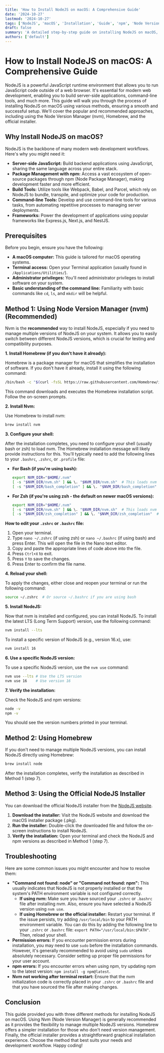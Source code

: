 ```yaml
---
title: 'How to Install NodeJS on macOS: A Comprehensive Guide'
date: '2024-10-27'
lastmod: '2024-10-27'
tags: ['NodeJS', 'macOS', 'Installation', 'Guide', 'npm', 'Node Version Manager', 'Homebrew', 'package manager', 'JavaScript runtime']
draft: false
summary: 'A detailed step-by-step guide on installing NodeJS on macOS, covering various methods including Node Version Manager (nvm), Homebrew, and official installer, along with best practices and troubleshooting tips for a smooth setup.'
authors: ['default']
---
```


# How to Install NodeJS on macOS: A Comprehensive Guide

NodeJS is a powerful JavaScript runtime environment that allows you to run JavaScript code outside of a web browser. It's essential for modern web development, enabling you to build server-side applications, command-line tools, and much more.  This guide will walk you through the process of installing NodeJS on macOS using various methods, ensuring a smooth and successful setup.  We'll cover the popular and recommended approaches, including using the Node Version Manager (nvm), Homebrew, and the official installer.

## Why Install NodeJS on macOS?

NodeJS is the backbone of many modern web development workflows. Here's why you might need it:

*   **Server-side JavaScript:** Build backend applications using JavaScript, sharing the same language across your entire stack.
*   **Package Management with npm:**  Access a vast ecosystem of open-source packages through npm (Node Package Manager), making development faster and more efficient.
*   **Build Tools:**  Utilize tools like Webpack, Babel, and Parcel, which rely on NodeJS to bundle, transpile, and optimize your code for production.
*   **Command-line Tools:** Develop and use command-line tools for various tasks, from automating repetitive processes to managing server deployments.
*   **Frameworks:** Power the development of applications using popular frameworks like Express.js, Next.js, and NestJS.

## Prerequisites

Before you begin, ensure you have the following:

*   **A macOS computer:** This guide is tailored for macOS operating systems.
*   **Terminal access:** Open your Terminal application (usually found in `/Applications/Utilities/`).
*   **Administrator privileges:** You'll need administrator privileges to install software on your system.
*   **Basic understanding of the command line:** Familiarity with basic commands like `cd`, `ls`, and `mkdir` will be helpful.

## Method 1: Using Node Version Manager (nvm) (Recommended)

Nvm is the **recommended** way to install NodeJS, especially if you need to manage multiple versions of NodeJS on your system.  It allows you to easily switch between different NodeJS versions, which is crucial for testing and compatibility purposes.

**1. Install Homebrew (if you don't have it already):**

Homebrew is a package manager for macOS that simplifies the installation of software.  If you don't have it already, install it using the following command:

```bash
/bin/bash -c "$(curl -fsSL https://raw.githubusercontent.com/Homebrew/install/HEAD/install.sh)"
```

This command downloads and executes the Homebrew installation script. Follow the on-screen prompts.

**2. Install Nvm:**

Use Homebrew to install nvm:

```bash
brew install nvm
```

**3. Configure your shell:**

After the installation completes, you need to configure your shell (usually bash or zsh) to load nvm.  The Homebrew installation message will likely provide instructions for this.  You'll typically need to add the following lines to your `.bashrc`, `.zshrc`, or `.profile` file:

*   **For Bash (if you're using bash):**

    ```bash
    export NVM_DIR="$HOME/.nvm"
    [ -s "$NVM_DIR/nvm.sh" ] && \. "$NVM_DIR/nvm.sh"  # This loads nvm
    [ -s "$NVM_DIR/bash_completion" ] && \. "$NVM_DIR/bash_completion"  # This loads nvm bash_completion
    ```

*   **For Zsh (if you're using zsh - the default on newer macOS versions):**

    ```bash
    export NVM_DIR="$HOME/.nvm"
    [ -s "$NVM_DIR/nvm.sh" ] && \. "$NVM_DIR/nvm.sh"  # This loads nvm
    [ -s "$NVM_DIR/zsh_completion" ] && \. "$NVM_DIR/zsh_completion"  # This loads nvm zsh_completion
    ```

   **How to edit your `.zshrc` or `.bashrc` file:**

   1.  Open your terminal.
   2.  Type `nano ~/.zshrc` (if using zsh) or `nano ~/.bashrc` (if using bash) and press Enter. This will open the file in the Nano text editor.
   3.  Copy and paste the appropriate lines of code above into the file.
   4.  Press `Ctrl+X` to exit.
   5.  Press `Y` to save the changes.
   6.  Press Enter to confirm the file name.

**4. Reload your shell:**

To apply the changes, either close and reopen your terminal or run the following command:

```bash
source ~/.zshrc  # Or source ~/.bashrc if you are using bash
```

**5. Install NodeJS:**

Now that nvm is installed and configured, you can install NodeJS. To install the latest LTS (Long Term Support) version, use the following command:

```bash
nvm install --lts
```

To install a specific version of NodeJS (e.g., version 16.x), use:

```bash
nvm install 16
```

**6. Use a specific NodeJS version:**

To use a specific NodeJS version, use the `nvm use` command:

```bash
nvm use --lts # Use the LTS version
nvm use 16    # Use version 16
```

**7. Verify the installation:**

Check the NodeJS and npm versions:

```bash
node -v
npm -v
```

You should see the version numbers printed in your terminal.

## Method 2: Using Homebrew

If you don't need to manage multiple NodeJS versions, you can install NodeJS directly using Homebrew:

```bash
brew install node
```

After the installation completes, verify the installation as described in Method 1 (step 7).

## Method 3: Using the Official NodeJS Installer

You can download the official NodeJS installer from the [NodeJS website](https://nodejs.org/).

1.  **Download the installer:** Visit the NodeJS website and download the macOS installer package (.pkg).
2.  **Run the installer:** Double-click the downloaded file and follow the on-screen instructions to install NodeJS.
3.  **Verify the installation:** Open your terminal and check the NodeJS and npm versions as described in Method 1 (step 7).

## Troubleshooting

Here are some common issues you might encounter and how to resolve them:

*   **"Command not found: node" or "Command not found: npm":** This usually indicates that NodeJS is not properly installed or that the system's PATH environment variable is not configured correctly.
    *   **If using nvm:** Make sure you have sourced your `.zshrc` or `.bashrc` file after installing nvm.  Also, ensure you have selected a NodeJS version using `nvm use`.
    *   **If using Homebrew or the official installer:**  Restart your terminal. If the issue persists, try adding `/usr/local/bin` to your PATH environment variable.  You can do this by adding the following line to your `.zshrc` or `.bashrc` file: `export PATH="/usr/local/bin:$PATH"`. Then, reload your shell.
*   **Permission errors:**  If you encounter permission errors during installation, you may need to use `sudo` before the installation commands. However, it's generally recommended to avoid using `sudo` unless absolutely necessary.  Consider setting up proper file permissions for your user account.
*   **npm errors:** If you encounter errors when using npm, try updating npm to the latest version: `npm install -g npm@latest`.
*   **Nvm not working after terminal restart:** Ensure that the nvm initialization code is correctly placed in your `.zshrc` or `.bashrc` file and that you have sourced the file after making changes.

## Conclusion

This guide provided you with three different methods for installing NodeJS on macOS.  Using Nvm (Node Version Manager) is generally recommended as it provides the flexibility to manage multiple NodeJS versions. Homebrew offers a simpler installation for those who don't need version management.  Finally, the official installer provides a straightforward graphical installation experience. Choose the method that best suits your needs and development workflow. Happy coding!